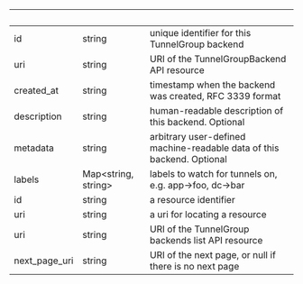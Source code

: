 | &nbsp; | &nbsp; | &nbsp; |
|---|---|---|
| id | string | unique identifier for this TunnelGroup backend |
| uri | string | URI of the TunnelGroupBackend API resource |
| created_at | string | timestamp when the backend was created, RFC 3339 format |
| description | string | human-readable description of this backend. Optional |
| metadata | string | arbitrary user-defined machine-readable data of this backend. Optional |
| labels | Map&lt;string, string&gt; | labels to watch for tunnels on, e.g. app->foo, dc->bar |
| id | string | a resource identifier |
| uri | string | a uri for locating a resource |
| uri | string | URI of the TunnelGroup backends list API resource |
| next_page_uri | string | URI of the next page, or null if there is no next page |